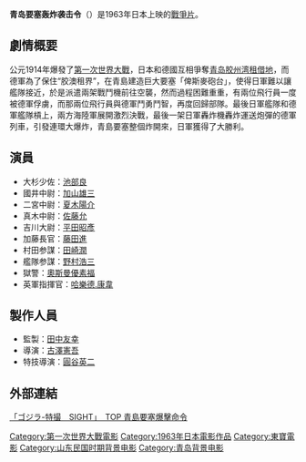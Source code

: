 {{Infobox Film
| name               = 青岛要塞轰炸袭击令
| original_name      = {{lang|ja|青島要塞爆撃命令}}
| image              = 
| caption            = 
| director           = [[古澤憲吾|古澤憲吾]]
| producer           = [[田中友幸|田中友幸]]
| writer             = [[須崎勝彌|須崎勝彌]]
| starring           = [[池部良|池部良]]<br>[[加山雄三|加山雄三]]<br>[[夏木陽介|夏木陽介]]<br>[[佐藤允|佐藤允]]<br>[[平田昭彥|平田昭彥]]
| music              = [[松井八郎|松井八郎]]
| narrator           = 
| cinematography     = 
| editing            = 
| production_company = [[東寶電影公司|東寶]]
| distributor        = 
| released           = 1963年5月29日
| runtime            = 99分鐘
| country            = {{JPN}}
| language           = [[日語|日語]]
| budget             = 
| gross              = 
| preceded_by        = 
| followed_by        = 
| website            = 
| amg_id             = 
| imdb_id            = 
| cn_name            = 
| hk_name            = 
| tw_name            = 
}}
'''青岛要塞轰炸袭击令'''（{{jpn|j=青島要塞爆擊命令|hg=ちんたおようさいばくげきめいれい|f=t}}）是1963年日本上映的[[戰爭片|戰爭片]]。

== 劇情概要 ==
公元1914年爆發了[[第一次世界大戰|第一次世界大戰]]，日本和德國互相爭奪[[青岛|青岛]][[胶州湾租借地|胶州湾租借地]]，而德軍為了保住“胶澳租界”，在青島建造巨大要塞「俾斯麥砲台」，使得日軍難以讓艦隊接近，於是派遣兩架戰鬥機前往空襲，然而過程困難重重，有兩位飛行員一度被德軍俘虜，而那兩位飛行員與德軍鬥勇鬥智，再度回歸部隊。最後日軍艦隊和德軍艦隊槓上，兩方海陸軍展開激烈決戰，最後一架日軍轟炸機轟炸運送炮彈的德軍列車，引發連環大爆炸，青島要塞整個炸開來，日軍獲得了大勝利。

== 演員 ==
*大杉少佐：[[池部良|池部良]]
*國井中尉：[[加山雄三|加山雄三]]
*二宮中尉：[[夏木陽介|夏木陽介]]
*真木中尉：[[佐藤允|佐藤允]]
*吉川大尉：[[平田昭彥|平田昭彥]]
*加藤長官：[[藤田進_(日本演員)|藤田進]]
*村田参謀：[[田崎潤|田崎潤]]
*艦隊参謀：[[野村浩三|野村浩三]]
*獄警：[[奧斯曼優素福|奧斯曼優素福]]
*英軍指揮官：[[哈樂德.康韋|哈樂德.康韋]]

== 製作人員 ==
* 監製：[[田中友幸|田中友幸]]
* 導演：[[古澤憲吾|古澤憲吾]]
* 特技導演：[[圓谷英二|圓谷英二]]
== 外部連結 ==
[https://web.archive.org/web/20150131172333/http://www.k5.dion.ne.jp/~god-sf/tohowar/tintao.html 「ゴジラ-特撮　SIGHT」　TOP  青島要塞爆擊命令]

{{DEFAULTSORT:Tintaoyousaibakugekimeirei}}
[[Category:第一次世界大戰電影|Category:第一次世界大戰電影]]
[[Category:1963年日本電影作品|Category:1963年日本電影作品]]
[[Category:東寶電影|Category:東寶電影]]
[[Category:山东民国时期背景电影|Category:山东民国时期背景电影]]
[[Category:青岛背景电影|Category:青岛背景电影]]
